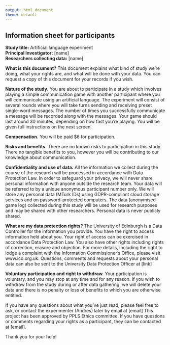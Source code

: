 ---
output: html_document
theme: default
---

<style>
.body {
  background-color: black;
}
.main-container {
  padding: 5px;
  width: 460px;
  text-align: justify;
  text-justify: inter-word;
  background-color: white;
  color: black;
}
</style>

## Information sheet for participants

**Study title:**	Artificial language experiment <br>
**Principal Investigator:**	[name] <br>
**Researchers collecting data:** [name]

**What is this document?** This document explains what kind of study we’re doing, what your rights are, and what will be done with your data. You can request a copy of this document for your records if you wish. 

**Nature of the study.** You are about to participate in a study which involves playing a simple communication game with another participant where you will communicate using an artificial language. The experiment will consist of several rounds where you will take turns sending and receiving preset single-word messages. The number of times you successfully communicate a message will be recorded along with the messages. Your game should last around 30 minutes, depending on how fast you're playing. You will be given full instructions on the next screen.

**Compensation.** You will be paid $6 for participation.	

**Risks and benefits.**  There are no known risks to participation in this study. There no tangible benefits to you, however you will be contributing to our knowledge about communication.  

**Confidentiality and use of data.** All the information we collect during the course of the research will be processed in accordance with Data Protection Law. In order to safeguard your privacy, we will never share personal information with anyone outside the research team. Your data will be referred to by a unique anonymous participant number only. We will store any personal data (MTurk IDs) using GDPR-compliant cloud storage services and on password-protected computers. The data (anonymised game log) collected during this study will be used for research purposes and may be shared with other researchers. Personal data is never publicly shared. 

**What are my data protection rights?** The University of Edinburgh is a Data Controller for the information you provide.  You have the right to access information held about you. Your right of access can be exercised in accordance Data Protection Law. You also have other rights including rights of correction, erasure and objection.  For more details, including the right to lodge a complaint with the Information Commissioner’s Office, please visit www<!-- breaklink -->.ico.org.uk.  Questions, comments and requests about your personal data can also be sent to the University Data Protection Officer at [link]

**Voluntary participation and right to withdraw.** Your participation is voluntary, and you may stop at any time and for any reason. If you wish to withdraw from the study during or after data gathering, we will delete your data and there is no penalty or loss of benefits to which you are otherwise entitled. 

If you have any questions about what you've just read, please feel free to ask, or contact the experimenter (Andres) later by email at [email] This project has been approved by PPLS Ethics committee. If you have questions or comments regarding your rights as a participant, they can be contacted at [email].

Thank you for your help! 

<br>

